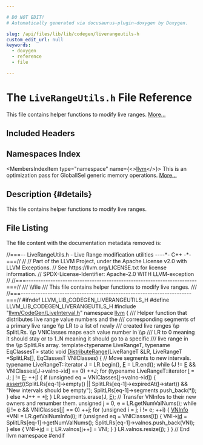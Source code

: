 ```yaml
---

# DO NOT EDIT!
# Automatically generated via docusaurus-plugin-doxygen by Doxygen.

slug: /api/files/lib/lib/codegen/liverangeutils-h
custom_edit_url: null
keywords:
  - doxygen
  - reference
  - file

---
```





# The `LiveRangeUtils.h` File Reference

<DoxygenPage pluginConfig={pluginConfig}>

This file contains helper functions to modify live ranges. <a href="#details">More...</a>

## Included Headers

<IncludesList>
<IncludesListItem
  filePath="llvm/CodeGen/LiveInterval.h"
  permalink="/docs/api/files/include/include/llvm/include/llvm/codegen/liveinterval-h"
  isLocal="true" />
</IncludesList>

## Namespaces Index

<MembersIndex>

<MembersIndexItem
  type="namespace"
  name={<><a href="/docs/api/namespaces/llvm">llvm</a></>}>
This is an optimization pass for GlobalISel generic memory operations. <a href="/docs/api/namespaces/llvm/#details">More...</a>
</MembersIndexItem>

</MembersIndex>

## Description {#details}

This file contains helper functions to modify live ranges.

## File Listing

The file content with the documentation metadata removed is:

<ProgramListing>

<Link id="l00001" /><CodeLine lineNumber="1"><Highlight kind="comment">//===-- LiveRangeUtils.h - Live Range modification utilities ----&#42;- C++ -&#42;-===//</Highlight><Highlight kind="normal"></Highlight></CodeLine>
<Link id="l00002" /><CodeLine lineNumber="2"><Highlight kind="normal"></Highlight><Highlight kind="comment">//</Highlight><Highlight kind="normal"></Highlight></CodeLine>
<Link id="l00003" /><CodeLine lineNumber="3"><Highlight kind="normal"></Highlight><Highlight kind="comment">// Part of the LLVM Project, under the Apache License v2.0 with LLVM Exceptions.</Highlight><Highlight kind="normal"></Highlight></CodeLine>
<Link id="l00004" /><CodeLine lineNumber="4"><Highlight kind="normal"></Highlight><Highlight kind="comment">// See https://llvm.org/LICENSE.txt for license information.</Highlight><Highlight kind="normal"></Highlight></CodeLine>
<Link id="l00005" /><CodeLine lineNumber="5"><Highlight kind="normal"></Highlight><Highlight kind="comment">// SPDX-License-Identifier: Apache-2.0 WITH LLVM-exception</Highlight><Highlight kind="normal"></Highlight></CodeLine>
<Link id="l00006" /><CodeLine lineNumber="6"><Highlight kind="normal"></Highlight><Highlight kind="comment">//</Highlight><Highlight kind="normal"></Highlight></CodeLine>
<Link id="l00007" /><CodeLine lineNumber="7"><Highlight kind="normal"></Highlight><Highlight kind="comment">//===----------------------------------------------------------------------===//</Highlight><Highlight kind="comment"></Highlight></CodeLine>
<Link id="l00008" /><CodeLine lineNumber="8"><Highlight kind="comment">/// \\file</Highlight></CodeLine>
<Link id="l00009" /><CodeLine lineNumber="9"><Highlight kind="comment">/// This file contains helper functions to modify live ranges.</Highlight></CodeLine>
<Link id="l00010" /><CodeLine lineNumber="10"><Highlight kind="comment">///</Highlight><Highlight kind="normal"></Highlight></CodeLine>
<Link id="l00011" /><CodeLine lineNumber="11"><Highlight kind="normal"></Highlight><Highlight kind="comment">//===----------------------------------------------------------------------===//</Highlight><Highlight kind="normal"></Highlight></CodeLine>
<Link id="l00012" /><CodeLine lineNumber="12"><Highlight kind="normal"></Highlight></CodeLine>
<Link id="l00013" /><CodeLine lineNumber="13"><Highlight kind="normal"></Highlight><Highlight kind="preprocessor">#ifndef LLVM&#95;LIB&#95;CODEGEN&#95;LIVERANGEUTILS&#95;H</Highlight><Highlight kind="normal"></Highlight></CodeLine>
<Link id="l00014" /><CodeLine lineNumber="14"><Highlight kind="normal"></Highlight><Highlight kind="preprocessor">#define LLVM&#95;LIB&#95;CODEGEN&#95;LIVERANGEUTILS&#95;H</Highlight><Highlight kind="normal"></Highlight></CodeLine>
<Link id="l00015" /><CodeLine lineNumber="15"><Highlight kind="normal"></Highlight></CodeLine>
<Link id="l00016" /><CodeLine lineNumber="16"><Highlight kind="normal"></Highlight><Highlight kind="preprocessor">#include &quot;<a href="/docs/api/files/include/include/llvm/include/llvm/codegen/liveinterval-h">llvm/CodeGen/LiveInterval.h</a>&quot;</Highlight><Highlight kind="normal"></Highlight></CodeLine>
<Link id="l00017" /><CodeLine lineNumber="17"><Highlight kind="normal"></Highlight></CodeLine>
<Link id="l00018" /><CodeLine lineNumber="18"><Highlight kind="normal"></Highlight><Highlight kind="keyword">namespace </Highlight><Highlight kind="normal"><a href="/docs/api/namespaces/llvm">llvm</a> &#123;</Highlight></CodeLine>
<Link id="l00019" /><CodeLine lineNumber="19"><Highlight kind="normal"></Highlight><Highlight kind="comment"></Highlight></CodeLine>
<Link id="l00020" /><CodeLine lineNumber="20"><Highlight kind="comment">/// Helper function that distributes live range value numbers and the</Highlight></CodeLine>
<Link id="l00021" /><CodeLine lineNumber="21"><Highlight kind="comment">/// corresponding segments of a primary live range \\p LR to a list of newly</Highlight></CodeLine>
<Link id="l00022" /><CodeLine lineNumber="22"><Highlight kind="comment">/// created live ranges \\p SplitLRs. \\p VNIClasses maps each value number in \\p</Highlight></CodeLine>
<Link id="l00023" /><CodeLine lineNumber="23"><Highlight kind="comment">/// LR to 0 meaning it should stay or to 1..N meaning it should go to a specific</Highlight></CodeLine>
<Link id="l00024" /><CodeLine lineNumber="24"><Highlight kind="comment">/// live range in the \\p SplitLRs array.</Highlight><Highlight kind="normal"></Highlight></CodeLine>
<Link id="l00025" /><CodeLine lineNumber="25"><Highlight kind="normal"></Highlight><Highlight kind="keyword">template</Highlight><Highlight kind="normal">&lt;</Highlight><Highlight kind="keyword">typename</Highlight><Highlight kind="normal"> LiveRangeT, </Highlight><Highlight kind="keyword">typename</Highlight><Highlight kind="normal"> EqClassesT&gt;</Highlight></CodeLine>
<Link id="l00026" /><CodeLine lineNumber="26" lineLink="/docs/api/namespaces/llvm/#a78118d64746879fbc29e499228182853"><Highlight kind="normal"></Highlight><Highlight kind="keyword">static</Highlight><Highlight kind="normal"> </Highlight><Highlight kind="keywordtype">void</Highlight><Highlight kind="normal"> <a href="/docs/api/namespaces/llvm/#a78118d64746879fbc29e499228182853">DistributeRange</a>(LiveRangeT &amp;LR, LiveRangeT &#42;SplitLRs&#91;&#93;,</Highlight></CodeLine>
<Link id="l00027" /><CodeLine lineNumber="27"><Highlight kind="normal">                            EqClassesT VNIClasses) &#123;</Highlight></CodeLine>
<Link id="l00028" /><CodeLine lineNumber="28"><Highlight kind="normal">  </Highlight><Highlight kind="comment">// Move segments to new intervals.</Highlight><Highlight kind="normal"></Highlight></CodeLine>
<Link id="l00029" /><CodeLine lineNumber="29"><Highlight kind="normal">  </Highlight><Highlight kind="keyword">typename</Highlight><Highlight kind="normal"> LiveRangeT::iterator J = LR.begin(), <a href="/docs/api/files/lib/lib/ir/builtingcs-cpp/#abb2b3a60ccc38a28239e19a1646e0c8a">E</a> = LR.end();</Highlight></CodeLine>
<Link id="l00030" /><CodeLine lineNumber="30"><Highlight kind="normal">  </Highlight><Highlight kind="keywordflow">while</Highlight><Highlight kind="normal"> (J != <a href="/docs/api/files/lib/lib/ir/builtingcs-cpp/#abb2b3a60ccc38a28239e19a1646e0c8a">E</a> &amp;&amp; VNIClasses&#91;J-&gt;valno-&gt;id&#93; == 0)</Highlight></CodeLine>
<Link id="l00031" /><CodeLine lineNumber="31"><Highlight kind="normal">    ++J;</Highlight></CodeLine>
<Link id="l00032" /><CodeLine lineNumber="32"><Highlight kind="normal">  </Highlight><Highlight kind="keywordflow">for</Highlight><Highlight kind="normal"> (</Highlight><Highlight kind="keyword">typename</Highlight><Highlight kind="normal"> LiveRangeT::iterator <a href="/docs/api/files/lib/lib/support/md5-cpp/#ac0eafdc9ee161b71e7af98af736952fd">I</a> = J; <a href="/docs/api/files/lib/lib/support/md5-cpp/#ac0eafdc9ee161b71e7af98af736952fd">I</a> != <a href="/docs/api/files/lib/lib/ir/builtingcs-cpp/#abb2b3a60ccc38a28239e19a1646e0c8a">E</a>; ++<a href="/docs/api/files/lib/lib/support/md5-cpp/#ac0eafdc9ee161b71e7af98af736952fd">I</a>) &#123;</Highlight></CodeLine>
<Link id="l00033" /><CodeLine lineNumber="33"><Highlight kind="normal">    </Highlight><Highlight kind="keywordflow">if</Highlight><Highlight kind="normal"> (</Highlight><Highlight kind="keywordtype">unsigned</Highlight><Highlight kind="normal"> eq = VNIClasses&#91;<a href="/docs/api/files/lib/lib/support/md5-cpp/#ac0eafdc9ee161b71e7af98af736952fd">I</a>-&gt;valno-&gt;id&#93;) &#123;</Highlight></CodeLine>
<Link id="l00034" /><CodeLine lineNumber="34"><Highlight kind="normal">      <a href="/docs/api/files/lib/lib/target/lib/target/amdgpu/silowercontrolflow-cpp/#a4868c5d81c5ccc98c47aeab6244346a0">assert</a>((SplitLRs&#91;eq-1&#93;-&gt;empty() || SplitLRs&#91;eq-1&#93;-&gt;expiredAt(<a href="/docs/api/files/lib/lib/support/md5-cpp/#ac0eafdc9ee161b71e7af98af736952fd">I</a>-&gt;start)) &amp;&amp;</Highlight></CodeLine>
<Link id="l00035" /><CodeLine lineNumber="35"><Highlight kind="normal">             </Highlight><Highlight kind="stringliteral">&quot;New intervals should be empty&quot;</Highlight><Highlight kind="normal">);</Highlight></CodeLine>
<Link id="l00036" /><CodeLine lineNumber="36"><Highlight kind="normal">      SplitLRs&#91;eq-1&#93;-&gt;segments.push&#95;back(&#42;<a href="/docs/api/files/lib/lib/support/md5-cpp/#ac0eafdc9ee161b71e7af98af736952fd">I</a>);</Highlight></CodeLine>
<Link id="l00037" /><CodeLine lineNumber="37"><Highlight kind="normal">    &#125; </Highlight><Highlight kind="keywordflow">else</Highlight><Highlight kind="normal"></Highlight></CodeLine>
<Link id="l00038" /><CodeLine lineNumber="38"><Highlight kind="normal">      &#42;J++ = &#42;<a href="/docs/api/files/lib/lib/support/md5-cpp/#ac0eafdc9ee161b71e7af98af736952fd">I</a>;</Highlight></CodeLine>
<Link id="l00039" /><CodeLine lineNumber="39"><Highlight kind="normal">  &#125;</Highlight></CodeLine>
<Link id="l00040" /><CodeLine lineNumber="40"><Highlight kind="normal">  LR.segments.erase(J, <a href="/docs/api/files/lib/lib/ir/builtingcs-cpp/#abb2b3a60ccc38a28239e19a1646e0c8a">E</a>);</Highlight></CodeLine>
<Link id="l00041" /><CodeLine lineNumber="41"><Highlight kind="normal"></Highlight></CodeLine>
<Link id="l00042" /><CodeLine lineNumber="42"><Highlight kind="normal">  </Highlight><Highlight kind="comment">// Transfer VNInfos to their new owners and renumber them.</Highlight><Highlight kind="normal"></Highlight></CodeLine>
<Link id="l00043" /><CodeLine lineNumber="43"><Highlight kind="normal">  </Highlight><Highlight kind="keywordtype">unsigned</Highlight><Highlight kind="normal"> j = 0, e = LR.getNumValNums();</Highlight></CodeLine>
<Link id="l00044" /><CodeLine lineNumber="44"><Highlight kind="normal">  </Highlight><Highlight kind="keywordflow">while</Highlight><Highlight kind="normal"> (j != e &amp;&amp; VNIClasses&#91;j&#93; == 0)</Highlight></CodeLine>
<Link id="l00045" /><CodeLine lineNumber="45"><Highlight kind="normal">    ++j;</Highlight></CodeLine>
<Link id="l00046" /><CodeLine lineNumber="46"><Highlight kind="normal">  </Highlight><Highlight kind="keywordflow">for</Highlight><Highlight kind="normal"> (</Highlight><Highlight kind="keywordtype">unsigned</Highlight><Highlight kind="normal"> i = j; i != e; ++i) &#123;</Highlight></CodeLine>
<Link id="l00047" /><CodeLine lineNumber="47"><Highlight kind="normal">    <a href="/docs/api/classes/llvm/vninfo">VNInfo</a> &#42;VNI = LR.getValNumInfo(i);</Highlight></CodeLine>
<Link id="l00048" /><CodeLine lineNumber="48"><Highlight kind="normal">    </Highlight><Highlight kind="keywordflow">if</Highlight><Highlight kind="normal"> (</Highlight><Highlight kind="keywordtype">unsigned</Highlight><Highlight kind="normal"> eq = VNIClasses&#91;i&#93;) &#123;</Highlight></CodeLine>
<Link id="l00049" /><CodeLine lineNumber="49"><Highlight kind="normal">      VNI-&gt;<a href="/docs/api/classes/llvm/vninfo/#ad989a0c1b26066308798f4d11a0e69df">id</a> = SplitLRs&#91;eq-1&#93;-&gt;getNumValNums();</Highlight></CodeLine>
<Link id="l00050" /><CodeLine lineNumber="50"><Highlight kind="normal">      SplitLRs&#91;eq-1&#93;-&gt;valnos.push&#95;back(VNI);</Highlight></CodeLine>
<Link id="l00051" /><CodeLine lineNumber="51"><Highlight kind="normal">    &#125; </Highlight><Highlight kind="keywordflow">else</Highlight><Highlight kind="normal"> &#123;</Highlight></CodeLine>
<Link id="l00052" /><CodeLine lineNumber="52"><Highlight kind="normal">      VNI-&gt;<a href="/docs/api/classes/llvm/vninfo/#ad989a0c1b26066308798f4d11a0e69df">id</a> = j;</Highlight></CodeLine>
<Link id="l00053" /><CodeLine lineNumber="53"><Highlight kind="normal">      LR.valnos&#91;j++&#93; = VNI;</Highlight></CodeLine>
<Link id="l00054" /><CodeLine lineNumber="54"><Highlight kind="normal">    &#125;</Highlight></CodeLine>
<Link id="l00055" /><CodeLine lineNumber="55"><Highlight kind="normal">  &#125;</Highlight></CodeLine>
<Link id="l00056" /><CodeLine lineNumber="56"><Highlight kind="normal">  LR.valnos.resize(j);</Highlight></CodeLine>
<Link id="l00057" /><CodeLine lineNumber="57"><Highlight kind="normal">&#125;</Highlight></CodeLine>
<Link id="l00058" /><CodeLine lineNumber="58"><Highlight kind="normal"></Highlight></CodeLine>
<Link id="l00059" /><CodeLine lineNumber="59"><Highlight kind="normal">&#125; </Highlight><Highlight kind="comment">// End llvm namespace</Highlight><Highlight kind="normal"></Highlight></CodeLine>
<Link id="l00060" /><CodeLine lineNumber="60"><Highlight kind="normal"></Highlight></CodeLine>
<Link id="l00061" /><CodeLine lineNumber="61"><Highlight kind="normal"></Highlight><Highlight kind="preprocessor">#endif</Highlight></CodeLine>

</ProgramListing>


</DoxygenPage>
